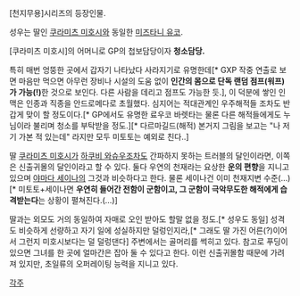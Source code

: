 [천지무용]시리즈의 등장인물.

성우는 딸인 [[쿠라미츠 미호시]]와 동일한 [[미즈타니 유코]].


[쿠라미츠 미호시]의 어머니로 GP의 첩보담당이자 '''청소담당.'''

특히 매번 엉뚱한 곳에서 갑자기 나타났다 사라지기로 유명한데[* GXP 작중 연출로 보면 마음만 먹으면 아무런 장비나 시설의 도움 없이 '''인간의 몸으로 단독 랜덤 점프(워프)가 가능(!)'''한 것으로 보인다. 다른 사람을 데리고 점프도 가능한 듯.], 이 덕분에 쌓인 인맥은 인종과 직종을 안드로메다로 초월했다. 심지어는 적대관계인 우주해적들 조차도 반갑게 맞이 할 정도이다.[* GP에서도 유명한 료우코 바렛타는 물론 다른 해적들에게도 누님이라 불리며 청소를 부탁받을 정도.][* 다르마길드(해적) 본거지 그림을 보고는 "나 저기 가본 적 있는데" 라지만 모두 미토토는 예외로 친다..]

딸 [[쿠라미츠 미호시]]가 [[하쿠비 와슈우]]조차도 간파하지 못하는 트러블의 달인이라면, 이쪽은 신출귀몰의 달인이라고 할 수 있다. 둘다 우연의 천재라는 요상한 '''운의 편향'''을 지니고 있으며 [[야마다 세이나]]의 그것과 비슷하다고 한다. 물론 세이나건 이미 천재지변 수준(…)[* 미토토+세이나면 '''우연히 들어간 전함이 군함이고, 그 군함이 극악무도한 해적에게 습격받는다'''는 상황이 펼쳐진다.(…)]

딸과는 외모도 거의 동일하여 자매로 오인 받아도 할말 없을 정도.[* 성우도 동일] 성격도 비슷하게 선량하고 자기 일에 성실하지만 덜렁인지라,[* 그래도 딸 가진 어른(?)이어서 그런지 미호시보다는 덜 덜렁댄다] 주변에서는 골머리를 썩히고 있다. 참고로 푸딩이 있으면 그녀를 한 곳에 얼마간은 잡아 둘 수 있다고 한다. 이런 신출귀몰함 때문에 가려져 있지만, 초일류의 오퍼레이팅 능력을 지니고 있다. 

[[각주]]
